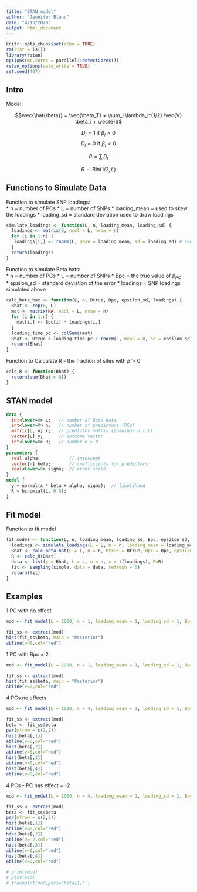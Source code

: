 ```yaml
---
title: "STAN_model"
author: "Jennifer Blanc"
date: "4/13/2020"
output: html_document
---
```


```r
knitr::opts_chunk$set(echo = TRUE)
rm(list = ls())
library(rstan)
options(mc.cores = parallel::detectCores())
rstan_options(auto_write = TRUE)
set.seed(407)
```

## Intro  

Model:  

$$\vec{\hat{\beta}} = \vec{\beta_T} + \sum_i \lambda_i^{1/2} \vec{V} \beta_i + \vec{e}$$  

$$D_l = 1 \text{   if  } \beta_l > 0$$
$$D_l = 0 \text{   if  } \beta_l < 0$$  

$$R = \sum_lD_l$$  

$$R \sim Bin(1/2, L)$$


## Functions to Simulate Data  

Function to simulate SNP loadings:  
* n = number of PCs
* L = number of SNPs
* loading_mean = used to skew the loadings 
* loading_sd = standard deviation used to draw loadings  
```r
simulate_loadings <- function(L, n, loading_mean, loading_sd) {
  loadings <- matrix(0, ncol = L, nrow = n)
  for (i in 1:n) {
   loadings[i,] <- rnorm(L, mean = loading_mean, sd = loading_sd) # skew mean
  }
  return(loadings)
}
``` 

Function to simulate Beta hats:  
* n = number of PCs
* L = number of SNPs
* Bpc = the true value of $\beta_{PC}$  
* epsilon_sd = standard deviation of the error
* loadings = SNP loadings simulated above
```r
calc_beta_hat <- function(L, n, Btrue, Bpc, epsilon_sd, loadings) {
  Bhat <- rep(0, L)
  mat <- matrix(NA, ncol = L, nrow = n)
  for (i in 1:n) {
    mat[i,] <- Bpc[i] * loadings[i,]
  }
  loading_time_pc <- colSums(mat)
  Bhat <- Btrue + loading_time_pc + rnorm(L, mean = 0, sd = epsilon_sd)
  return(Bhat)
}
```

Function to Calculate R - the fraction of sites with $\hat{\beta} > 0$  
```r
calc_R <- function(Bhat) {
  return(sum(Bhat > 0))
}
```


## STAN model 

```stan
data {
  int<lower=0> L;   // number of Beta hats
  int<lower=0> n;   // number of predictors (PCs)
  matrix[L, n] x;   // predictor matrix (loadings n x L)
  vector[L] y;      // outcome vector
  int<lower=0> R;   // number B > 0 
}
parameters {
  real alpha;           // intercept
  vector[n] beta;       // coefficients for predictors
  real<lower=0> sigma;  // error scale
}
model {
  y ~ normal(x * beta + alpha, sigma);  // likelihood
  R ~ binomial(L, 0.5); 
}
```

## Fit model 

Function to fit model 
```r
fit_model <- function(L, n, loading_mean, loading_sd, Bpc, epsilon_sd, Btrue) {
  loadings <- simulate_loadings(L = L, n = n, loading_mean = loading_mean, loading_sd = loading_sd)
  Bhat <- calc_beta_hat(L = L, n = n, Btrue = Btrue, Bpc = Bpc, epsilon_sd = epsilon_sd, loadings = loadings)
  R <- calc_R(Bhat)
  data <- list(y = Bhat, L = L, n = n, x = t(loadings), R=R)
  fit <- sampling(simple, data = data, refresh = 0)
  return(fit)
}
```

## Examples  

1 PC with no effect 
```r
mod <- fit_model(L = 1000, n = 1, loading_mean = 1, loading_sd = 1, Bpc = 0, epsilon_sd = 1, Btrue = rep(0, 1000))
```

```r
fit_ss <- extract(mod)
hist(fit_ss$beta, main = "Posterior")
abline(v=0,col="red")
```

1 PC with Bpc = 2 
```r
mod <- fit_model(L = 1000, n = 1, loading_mean = 1, loading_sd = 1, Bpc = 2, epsilon_sd = 1, Btrue = rep(0, 1000))
```

```r
fit_ss <- extract(mod)
hist(fit_ss$beta, main = "Posterior")
abline(v=2,col="red")
```

4 PCs no effects 
```r
mod <- fit_model(L = 1000, n = 4, loading_mean = 1, loading_sd = 1, Bpc = rep(0,4), epsilon_sd = 1, Btrue = rep(0, 1000))

fit_ss <- extract(mod)
beta <- fit_ss$beta
par(mfrow = c(2,2))
hist(beta[,1])
abline(v=0,col="red")
hist(beta[,2])
abline(v=0,col="red")
hist(beta[,3])
abline(v=0,col="red")
hist(beta[,4])
abline(v=0,col="red")
```

4 PCs - PC has effect = -2 
```r
mod <- fit_model(L = 1000, n = 4, loading_mean = 1, loading_sd = 1, Bpc = c(0,-2,0,0), epsilon_sd = 1, Btrue = rep(0, 1000))

fit_ss <- extract(mod)
beta <- fit_ss$beta
par(mfrow = c(2,2))
hist(beta[,1])
abline(v=0,col="red")
hist(beta[,2])
abline(v=-2,col="red")
hist(beta[,3])
abline(v=0,col="red")
hist(beta[,4])
abline(v=0,col="red")
```

```r
# print(mod)
# plot(mod)
# traceplot(mod,pars="beta[1]" )
```







